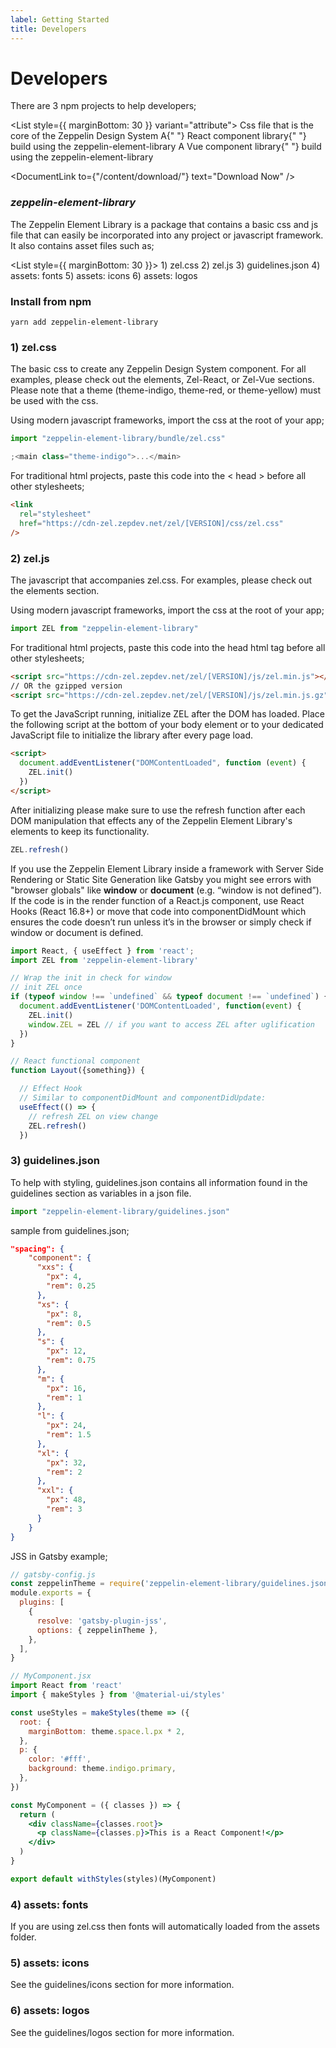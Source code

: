 ```yaml
---
label: Getting Started
title: Developers
---
```



# Developers

There are 3 npm projects to help developers;

<List style={{ marginBottom: 30 }} variant="attribute">
  <ListItem label="zeppelin-element-library">
    Css file that is the core of the Zeppelin Design System
  </ListItem>
  <ListItem label="@zlab-de/zel-react">
    A{" "}
    <Link to="/content/zel-react/getting-started">React component library</Link>{" "}
    build using the zeppelin-element-library
  </ListItem>
  <ListItem label="@zlab-de/zel-vue">
    A <Link to="/content/zel-vue/getting-started">Vue component library</Link>{" "}
    build using the zeppelin-element-library
  </ListItem>
</List>

<DocumentLink to={"/content/download/"} text="Download Now" />

### **_zeppelin-element-library_**

The Zeppelin Element Library is a package that contains a basic css and js file that can easily be incorporated into any project or javascript framework. It also contains asset files such as;

<List style={{ marginBottom: 30 }}>
  <ListItem>1) zel.css</ListItem>
  <ListItem>2) zel.js</ListItem>
  <ListItem>3) guidelines.json</ListItem>
  <ListItem>4) assets: fonts</ListItem>
  <ListItem>5) assets: icons</ListItem>
  <ListItem>6) assets: logos</ListItem>
</List>

### Install from npm

```
yarn add zeppelin-element-library
```

### 1) zel.css

The basic css to create any Zeppelin Design System component. For all examples, please check out the elements, Zel-React, or Zel-Vue sections. Please note that a theme (theme-indigo, theme-red, or theme-yellow) must be used with the css.

Using modern javascript frameworks, import the css at the root of your app;

```js
import "zeppelin-element-library/bundle/zel.css"

;<main class="theme-indigo">...</main>
```

For traditional html projects, paste this code into the < head > before all other stylesheets;

```html
<link
  rel="stylesheet"
  href="https://cdn-zel.zepdev.net/zel/[VERSION]/css/zel.css"
/>
```

### 2) zel.js

The javascript that accompanies zel.css. For examples, please check out the elements section.

Using modern javascript frameworks, import the css at the root of your app;

```js
import ZEL from "zeppelin-element-library"
```

For traditional html projects, paste this code into the head html tag before all other stylesheets;

```html
<script src="https://cdn-zel.zepdev.net/zel/[VERSION]/js/zel.min.js"></script>
// OR the gzipped version
<script src="https://cdn-zel.zepdev.net/zel/[VERSION]/js/zel.min.js.gz"></script>
```

To get the JavaScript running, initialize ZEL after the DOM has loaded. Place the following script at the bottom of your body element or to your dedicated JavaScript file to initialize the library after every page load.

```html
<script>
  document.addEventListener("DOMContentLoaded", function (event) {
    ZEL.init()
  })
</script>
```

After initializing please make sure to use the refresh function after each DOM manipulation that effects any of the Zeppelin Element Library's elements to keep its functionality.

```js
ZEL.refresh()
```

If you use the Zeppelin Element Library inside a framework with Server Side Rendering or Static Site Generation like Gatsby you might see errors with "browser globals" like **window** or **document** (e.g. “window is not defined”).
If the code is in the render function of a React.js component, use React Hooks (React 16.8+) or move that code into componentDidMount which ensures the code doesn’t run unless it’s in the browser or simply check if window or document is defined.

```jsx
import React, { useEffect } from 'react';
import ZEL from 'zeppelin-element-library'

// Wrap the init in check for window
// init ZEL once
if (typeof window !== `undefined` && typeof document !== `undefined`) {
  document.addEventListener('DOMContentLoaded', function(event) {
    ZEL.init()
    window.ZEL = ZEL // if you want to access ZEL after uglification
  })
}

// React functional component
function Layout({something}) {

  // Effect Hook
  // Similar to componentDidMount and componentDidUpdate:
  useEffect(() => {
    // refresh ZEL on view change
    ZEL.refresh()
  })
```

### 3) guidelines.json

To help with styling, guidelines.json contains all information found in the guidelines section as variables in a json file.

```js
import "zeppelin-element-library/guidelines.json"
```

sample from guidelines.json;

```json
"spacing": {
    "component": {
      "xxs": {
        "px": 4,
        "rem": 0.25
      },
      "xs": {
        "px": 8,
        "rem": 0.5
      },
      "s": {
        "px": 12,
        "rem": 0.75
      },
      "m": {
        "px": 16,
        "rem": 1
      },
      "l": {
        "px": 24,
        "rem": 1.5
      },
      "xl": {
        "px": 32,
        "rem": 2
      },
      "xxl": {
        "px": 48,
        "rem": 3
      }
    }
}
```

JSS in Gatsby example;

```jsx
// gatsby-config.js
const zeppelinTheme = require('zeppelin-element-library/guidelines.json')
module.exports = {
  plugins: [
    {
      resolve: 'gatsby-plugin-jss',
      options: { zeppelinTheme },
    },
  ],
}

// MyComponent.jsx
import React from 'react'
import { makeStyles } from '@material-ui/styles'

const useStyles = makeStyles(theme => ({
  root: {
    marginBottom: theme.space.l.px * 2,
  },
  p: {
    color: '#fff',
    background: theme.indigo.primary,
  },
})

const MyComponent = ({ classes }) => {
  return (
    <div className={classes.root}>
      <p className={classes.p}>This is a React Component!</p>
    </div>
  )
}

export default withStyles(styles)(MyComponent)
```

### 4) assets: fonts

If you are using zel.css then fonts will automatically loaded from the assets folder.

### 5) assets: icons

See the guidelines/icons section for more information.

### 6) assets: logos

See the guidelines/logos section for more information.
